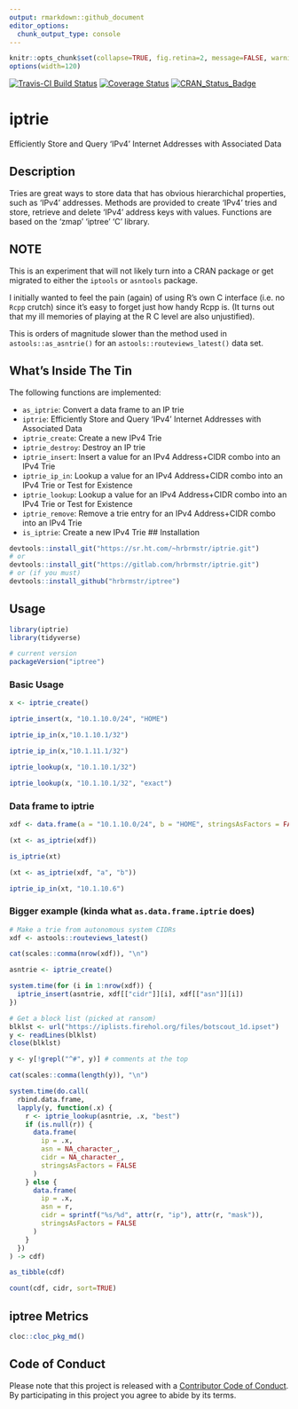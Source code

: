 ```yaml
---
output: rmarkdown::github_document
editor_options: 
  chunk_output_type: console
---
```

```r
knitr::opts_chunk$set(collapse=TRUE, fig.retina=2, message=FALSE, warning=FALSE)
options(width=120)
```

[![Travis-CI Build Status](https://travis-ci.org/hrbrmstr/iptrie.svg?branch=master)](https://travis-ci.org/hrbrmstr/iptrie) 
[![Coverage Status](https://codecov.io/gh/hrbrmstr/iptrie/branch/master/graph/badge.svg)](https://codecov.io/gh/hrbrmstr/iptrie)
[![CRAN_Status_Badge](http://www.r-pkg.org/badges/version/iptrie)](https://cran.r-project.org/package=iptrie)

# iptrie

Efficiently Store and Query 'IPv4' Internet Addresses with Associated Data

## Description

Tries are great ways to store data that has obvious hierarchichal 
properties, such as 'IPv4' addresses. Methods are provided to create 'IPv4'
tries and store, retrieve and delete 'IPv4' address keys with values. 
Functions are based on the 'zmap' 'iptree' 'C' library.

## NOTE

This is an experiment that will not likely turn into a CRAN package or get migrated
to either the `iptools` or `asntools` package. 

I initially wanted to  feel the pain (again) of using R's own C interface
(i.e. no `Rcpp` crutch) since it's easy to forget just how handy Rcpp is. 
(It turns out that my ill memories of playing at the R C level are also unjustified).

This is orders of magnitude slower than the method used in `astools::as_asntrie()`
for an `astools::routeviews_latest()` data set.

## What's Inside The Tin

The following functions are implemented:

- `as_iptrie`: Convert a data frame to an IP trie
- `iptrie`:  Efficiently Store and Query 'IPv4' Internet Addresses with Associated Data
- `iptrie_create`: Create a new IPv4 Trie
- `iptrie_destroy`:  Destroy an IP trie
- `iptrie_insert`: Insert a value for an IPv4 Address+CIDR combo into an IPv4 Trie
- `iptrie_ip_in`:  Lookup a value for an IPv4 Address+CIDR combo into an IPv4 Trie or Test for Existence
- `iptrie_lookup`: Lookup a value for an IPv4 Address+CIDR combo into an IPv4 Trie or Test for Existence
- `iptrie_remove`: Remove a trie entry for an IPv4 Address+CIDR combo into an IPv4 Trie
- `is_iptrie`: Create a new IPv4 Trie
## Installation

```r
devtools::install_git("https://sr.ht.com/~hrbrmstr/iptrie.git")
# or
devtools::install_git("https://gitlab.com/hrbrmstr/iptrie.git")
# or (if you must)
devtools::install_github("hrbrmstr/iptree")
```

## Usage

```r
library(iptrie)
library(tidyverse)

# current version
packageVersion("iptree")

```

### Basic Usage

```r
x <- iptrie_create()

iptrie_insert(x, "10.1.10.0/24", "HOME")

iptrie_ip_in(x,"10.1.10.1/32")

iptrie_ip_in(x,"10.1.11.1/32")

iptrie_lookup(x, "10.1.10.1/32")

iptrie_lookup(x, "10.1.10.1/32", "exact")
```

### Data frame to iptrie

```r
xdf <- data.frame(a = "10.1.10.0/24", b = "HOME", stringsAsFactors = FALSE)

(xt <- as_iptrie(xdf))

is_iptrie(xt)

(xt <- as_iptrie(xdf, "a", "b"))

iptrie_ip_in(xt, "10.1.10.6")
```

### Bigger example (kinda what `as.data.frame.iptrie` does)

```r
# Make a trie from autonomous system CIDRs
xdf <- astools::routeviews_latest()

cat(scales::comma(nrow(xdf)), "\n")

asntrie <- iptrie_create()

system.time(for (i in 1:nrow(xdf)) {
  iptrie_insert(asntrie, xdf[["cidr"]][i], xdf[["asn"]][i])
})

# Get a block list (picked at ransom)
blklst <- url("https://iplists.firehol.org/files/botscout_1d.ipset")
y <- readLines(blklst)
close(blklst)

y <- y[!grepl("^#", y)] # comments at the top

cat(scales::comma(length(y)), "\n")

system.time(do.call(
  rbind.data.frame,
  lapply(y, function(.x) {
    r <- iptrie_lookup(asntrie, .x, "best")
    if (is.null(r)) {
      data.frame(
        ip = .x, 
        asn = NA_character_, 
        cidr = NA_character_,
        stringsAsFactors = FALSE
      )
    } else {
      data.frame(
        ip = .x, 
        asn = r, 
        cidr = sprintf("%s/%d", attr(r, "ip"), attr(r, "mask")),
        stringsAsFactors = FALSE
      )
    }
  })
) -> cdf)

as_tibble(cdf)

count(cdf, cidr, sort=TRUE)
```

## iptree Metrics

```r
cloc::cloc_pkg_md()
```

## Code of Conduct

Please note that this project is released with a [Contributor Code of Conduct](CONDUCT.md). 
By participating in this project you agree to abide by its terms.
